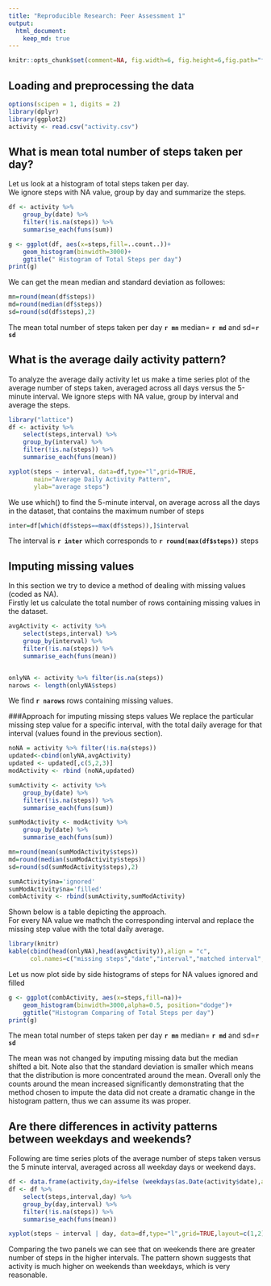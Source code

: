 ```yaml
---
title: "Reproducible Research: Peer Assessment 1"
output: 
  html_document:
    keep_md: true
---
```

```r
knitr::opts_chunk$set(comment=NA, fig.width=6, fig.height=6,fig.path="figure/")
```


## Loading and preprocessing the data
```r

options(scipen = 1, digits = 2)
library(dplyr)
library(ggplot2)
activity <- read.csv("activity.csv")

```



## What is mean total number of steps taken per day?


Let us look at a histogram of total steps taken per day.   
We ignore steps with NA value, group by day and summarize the steps.
```r
df <- activity %>%
    group_by(date) %>%
    filter(!is.na(steps)) %>%
    summarise_each(funs(sum))

g <- ggplot(df, aes(x=steps,fill=..count..))+
    geom_histogram(binwidth=3000)+
    ggtitle(" Histogram of Total Steps per day")
print(g)
```
   
We can get the mean median and standard deviation as followes:  
```r
mn=round(mean(df$steps))
md=round(median(df$steps))
sd=round(sd(df$steps),2)

```

The mean total number of steps taken per day **`r mn`**  median= **`r md`** and sd=**`r sd`** 

## What is the average daily activity pattern?
To analyze the average daily activity let us make a time series plot of the average number of steps taken, averaged across all days versus the 5-minute interval.
We ignore steps with NA value, group by interval and average the steps.

```r
library("lattice")
df <- activity %>%
    select(steps,interval) %>%
    group_by(interval) %>%
    filter(!is.na(steps)) %>%
    summarise_each(funs(mean))

xyplot(steps ~ interval, data=df,type="l",grid=TRUE,
       main="Average Daily Activity Pattern",
       ylab="average steps")

```

We use which() to find the 5-minute interval, on average across all the days in the dataset, that contains the maximum number of steps
```r
inter=df[which(df$steps==max(df$steps)),]$interval
```
The interval is **`r inter`** which corresponds to **`r round(max(df$steps))`** steps

## Imputing missing values
In this section we try to device a method of dealing with  missing values (coded as NA).   
Firstly let us calculate the total number of rows containing missing values in the dataset.

```r
avgActivity <- activity %>%
    select(steps,interval) %>%
    group_by(interval) %>%
    filter(!is.na(steps)) %>%
    summarise_each(funs(mean))


onlyNA <- activity %>% filter(is.na(steps))
narows <- length(onlyNA$steps)

```
   
We find  **`r narows`** rows containing missing values.   

###Approach for imputing missing steps values 
We replace the particular missing step value for a specific interval, with the total daily average for that interval (values found in the previous section).   

   
```r
noNA = activity %>% filter(!is.na(steps))
updated<-cbind(onlyNA,avgActivity)
updated <- updated[,c(5,2,3)]
modActivity <- rbind (noNA,updated)

sumActivity <- activity %>%
    group_by(date) %>%
    filter(!is.na(steps)) %>%
    summarise_each(funs(sum))

sumModActivity <- modActivity %>%
    group_by(date) %>%
    summarise_each(funs(sum))

mn=round(mean(sumModActivity$steps))
md=round(median(sumModActivity$steps))
sd=round(sd(sumModActivity$steps),2)

sumActivity$na='ignored'
sumModActivity$na='filled'
combActivity <- rbind(sumActivity,sumModActivity)


```
   

Shown below is a table depicting the approach.  
For every NA value we mathch the corresponding interval and replace the missing step value with the total daily average.
```r
library(knitr)
kable(cbind(head(onlyNA),head(avgActivity)),align = "c",
      col.names=c("missing steps","date","interval","matched interval","average steps"))

```
   
Let us now plot side by side histograms of steps for NA values ignored and filled 
```r
g <- ggplot(combActivity, aes(x=steps,fill=na))+
    geom_histogram(binwidth=3000,alpha=0.5, position="dodge")+
    ggtitle("Histogram Comparing of Total Steps per day")
print(g)

```


The mean total number of steps taken per day **`r mn`**  median= **`r md`** and sd=**`r sd`** 
   
The mean was not changed by imputing missing data but the median shifted a bit.  Note also that the standard deviation is smaller which means that the distribution is more concentrated around the mean.
Overall only the counts around the mean increased significantly demonstrating that the method chosen to impute the data did not create a dramatic change in the histogram pattern, thus we can assume its was proper.


## Are there differences in activity patterns between weekdays and weekends?

Following are time series plots of the average number of steps taken versus the 5 minute interval, averaged across all weekday days or weekend days.

```r
df <- data.frame(activity,day=ifelse (weekdays(as.Date(activity$date),abbreviate =TRUE)%in% c('Sat','Sun'),'weekend','weekday'))
df <- df %>%
    select(steps,interval,day) %>%
    group_by(day,interval) %>%
    filter(!is.na(steps)) %>%
    summarise_each(funs(mean))

xyplot(steps ~ interval | day, data=df,type="l",grid=TRUE,layout=c(1,2),main="Comparing Activity Patterns")

```
   
Comparing the two panels we can see that on weekends there are greater number of steps in the higher intervals.  The pattern shown suggests that activity is much higher on weekends than weekdays, which is very reasonable.   



